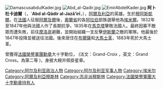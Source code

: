 [[File:DamascusabdulKader.jpg|thumb]]
[[File:Abd_al-Qadir.jpg|thumb]]
[[File:EmirAbdelKader.jpg|thumb]]
'''阿卜杜卡迪爾'''（{{lang-ar|عبد القادر الجزائري|}}，'''`Abd al-Qādir al-Jazā'irī '''，{{bd|1807年|9月6日|1883年|5月26日|catIdx=A}}），[[阿爾及利亞|阿爾及利亞]]的英雄。生於[[穆阿斯凱爾|穆阿斯凱爾]]。在[[法國|法國]]人征服[[阿爾及爾|阿爾及爾]]後，[[奧蘭省|奧蘭省]]的各[[阿拉伯人|阿拉伯]]部族選舉他為[[埃米爾|埃米爾]]。1832年至1847年他與法國人作了長期抗爭，1835年在[[馬克塔|馬克塔]]擊敗法國人。最終因寡不敵眾而遭失敗，前往[[摩洛哥|摩洛哥]]避難，並開始組織一支反擊[[伊斯蘭|伊斯蘭]]之敵的軍隊。他最後於1847年投降並被送往法國。後來居住在[[布爾薩|布爾薩]]和[[大馬士革|大馬士革]]，1883年死於大馬士革。

曾獲得[[法國榮譽軍團勳章|法國榮譽軍團勳章]]大十字勳位， (法文：Grand-Croix ，英文：Grand Cross。為第二等 )，身披大綬并佩掛星章。

{{Authority control}}
{{非洲人物小作品}}
{{君王小作品}}
{{mil-bio-stub}}
{{DEFAULTSORT: Abdelkader}}

[[Category:阿尔及利亚政治人物|Category:阿尔及利亚政治人物]]
[[Category:阿尔及利亚军事人物|Category:阿尔及利亚军事人物]]
[[Category:埃米尔|Category:埃米尔]]
[[Category:阿爾及利亞穆斯林|Category:阿爾及利亞穆斯林]]
[[Category:苏非派穆斯林|Category:苏非派穆斯林]]
[[Category:法國榮譽軍團大十字勳章持有人|Category:法國榮譽軍團大十字勳章持有人]]